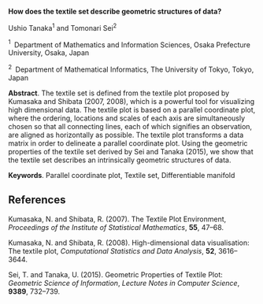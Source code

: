 <span>**How does the textile set describe geometric structures of
data?**</span>

Ushio Tanaka$^1$ and Tomonari Sei$^2$

$^1 \;$ Department of Mathematics and Information Sciences, Osaka
Prefecture University, Osaka, Japan

$^2 \;$ Department of Mathematical Informatics, The University of Tokyo,
Tokyo, Japan

<span>**Abstract**</span>. The textile set is defined from the textile
plot proposed by Kumasaka and Shibata (2007, 2008), which is a powerful
tool for visualizing high dimensional data. The textile plot is based on
a parallel coordinate plot, where the ordering, locations and scales of
each axis are simultaneously chosen so that all connecting lines, each
of which signifies an observation, are aligned as horizontally as
possible. The textile plot transforms a data matrix in order to
delineate a parallel coordinate plot. Using the geometric properties of
the textile set derived by Sei and Tanaka (2015), we show that the
textile set describes an intrinsically geometric structures of data.

<span>**Keywords**</span>. Parallel coordinate plot, Textile set,
Differentiable manifold

References {#references .unnumbered}
----------

Kumasaka, N. and Shibata, R. (2007). The Textile Plot Environment,
*Proceedings of the Institute of Statistical Mathematics*, **55**,
47–68.

Kumasaka, N. and Shibata, R. (2008). High-dimensional data
visualisation: The textile plot, *Computational Statistics and Data
Analysis*, **52**, 3616–3644.

Sei, T. and Tanaka, U. (2015). Geometric Properties of Textile Plot:
*Geometric Science of Information*, *Lecture Notes in Computer Science*,
**9389**, 732–739.
